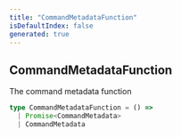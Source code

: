 ```yaml
---
title: "CommandMetadataFunction"
isDefaultIndex: false
generated: true
---
```



<!-- This file was generated from the CommandKit source. Do not modify. Instead, re-run the "docgen" script -->


## CommandMetadataFunction

<GenerationInfo sourceFile="packages/commandkit/src/types.ts" sourceLine="95" packageName="commandkit" />

The command metadata function

```ts title="Signature"
type CommandMetadataFunction = () =>
  | Promise<CommandMetadata>
  | CommandMetadata
```
